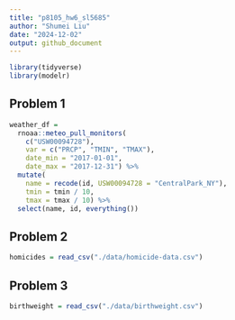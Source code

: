 ```yaml
---
title: "p8105_hw6_sl5685"
author: "Shumei Liu"
date: "2024-12-02"
output: github_document
---
```


```r
library(tidyverse)
library(modelr)
```

## Problem 1

```r
weather_df = 
  rnoaa::meteo_pull_monitors(
    c("USW00094728"),
    var = c("PRCP", "TMIN", "TMAX"), 
    date_min = "2017-01-01",
    date_max = "2017-12-31") %>%
  mutate(
    name = recode(id, USW00094728 = "CentralPark_NY"),
    tmin = tmin / 10,
    tmax = tmax / 10) %>%
  select(name, id, everything())
```

## Problem 2

```r
homicides = read_csv("./data/homicide-data.csv")
```

## Problem 3

```r
birthweight = read_csv("./data/birthweight.csv")
```

